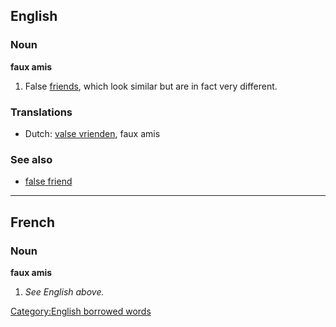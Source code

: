 ==English==

===Noun===
'''faux amis'''
# False [[friends]], which look similar but are in fact very different.

===Translations===
*Dutch: [[valse vrienden]], faux amis

===See also===
*[[false friend]]

----

==French==

===Noun===
'''faux amis'''
# ''See English above.''

[[Category:English borrowed words]]